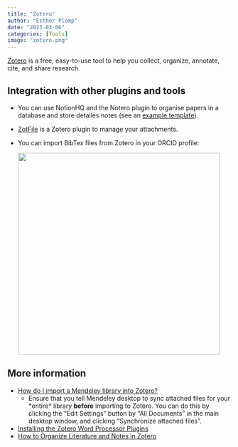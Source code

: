 ```yaml
---
title: "Zotero"
author: "Esther Plomp"
date: "2023-03-06"
categories: [Tools]
image: "zotero.png"
---
```


[Zotero](https://www.zotero.org/) is a free, easy-to-use tool to help you collect, organize, annotate, cite, and share research.

## Integration with other plugins and tools

-   You can use NotionHQ and the Notero plugin to organise papers in a database and store detailes notes (see an [example template](https://dust-bovid-04d.notion.site/ba1bc5022a4d469abd2ea559e80bc56b?v=a953e6bf2a3449e9ab3083154ce2b238)).

-   [ZotFile](http://zotfile.com/) is a Zotero plugin to manage your attachments.

-   You can import BibTex files from Zotero in your ORCID profile:

    ![](images/image-170768552.png){width="454"}

## **More information**

-   [How do I import a Mendeley library into Zotero?](https://www.zotero.org/support/kb/mendeley_import)
    -   Ensure that you tell Mendeley desktop to sync attached files for your \*entire\* library **before** importing to Zotero. You can do this by clicking the "Edit Settings" button by "All Documents" in the main desktop window, and clicking "Synchronize attached files".
-   [Installing the Zotero Word Processor Plugins](https://www.zotero.org/support/word_processor_plugin_installation)
-   [How to Organize Literature and Notes in Zotero](https://calc.hypotheses.org/5692)
